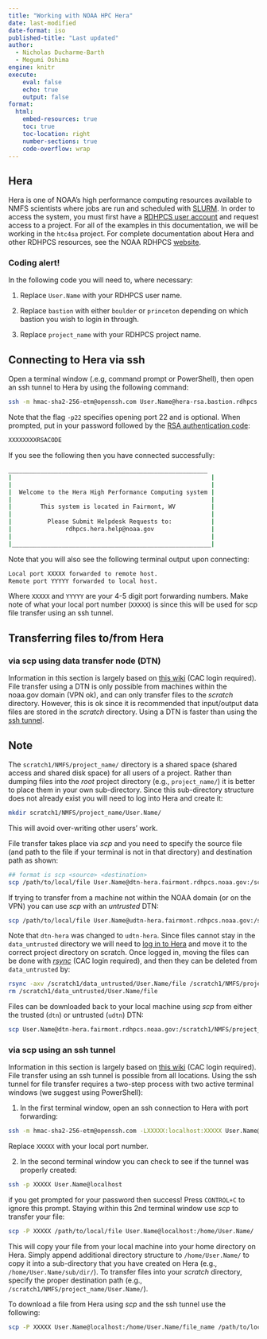 ```yaml
---
title: "Working with NOAA HPC Hera"
date: last-modified
date-format: iso
published-title: "Last updated"
author: 
  - Nicholas Ducharme-Barth
  - Megumi Oshima
engine: knitr
execute:
    eval: false
    echo: true
    output: false
format:
  html:
    embed-resources: true
    toc: true
    toc-location: right
    number-sections: true
    code-overflow: wrap
---
```


## Hera

Hera is one of NOAA's high performance computing resources available to NMFS scientists where jobs are run and scheduled with [SLURM](https://docs.rdhpcs.noaa.gov/slurm/overview.html#). In order to access the system, you must first have a [RDHPCS user account](https://docs.rdhpcs.noaa.gov/accounts/index.html) and request access to a project. For all of the examples in this documentation, we will be working in the `htc4sa` project. For complete documentation about Hera and other RDHPCS resources, see the NOAA RDHPCS [website](https://docs.rdhpcs.noaa.gov/index.html).

::: {.callout-important}
### Coding alert!
In the following code you will need to, where necessary:

1. Replace `User.Name` with your RDHPCS user name.

2. Replace `bastion` with either `boulder` or `princeton` depending on which bastion you wish to login in through.

3. Replace `project_name` with your RDHPCS project name. 

:::


## Connecting to Hera via ssh

Open a terminal window (.e.g, command prompt or PowerShell), then open an ssh tunnel to Hera by using the following command:

```bash
ssh -m hmac-sha2-256-etm@openssh.com User.Name@hera-rsa.bastion.rdhpcs.noaa.gov -p22
```

Note that the flag `-p22` specifies opening port 22 and is optional. 
When prompted, put in your password followed by the [RSA authentication code](https://docs.rdhpcs.noaa.gov/accounts/rsa_token.html): 
```bash
XXXXXXXXRSACODE
```


If you see the following then you have connected successfully:

```bash
________________________________________________________
|                                                        |
|                                                        |
|  Welcome to the Hera High Performance Computing system |
|                                                        |
|        This system is located in Fairmont, WV          |
|                                                        |
|          Please Submit Helpdesk Requests to:           |
|               rdhpcs.hera.help@noaa.gov                |
|                                                        |
|________________________________________________________|
```
Note that you will also see the following terminal output upon connecting:
```bash
Local port XXXXX forwarded to remote host.
Remote port YYYYY forwarded to local host.
```
Where `XXXXX` and `YYYYY` are your 4-5 digit port forwarding numbers. Make note of what your local port number (`XXXXX`) is since this will be used for scp file transfer using an ssh tunnel.

## Transferring files to/from Hera 

### via scp using data transfer node (DTN)

Information in this section is largely based on [this wiki](https://docs.rdhpcs.noaa.gov/data/index.html) (CAC login required). File transfer using a DTN is only possible from machines within the noaa.gov domain (VPN ok), and can only transfer files to the *scratch* directory. However, this is ok since it is recommended that input/output data files are stored in the *scratch* directory. Using a DTN is faster than using the [ssh tunnel](#transferring-files-tofrom-hera-via-scp-using-an-ssh-tunnel).

::: {.callout-note}
# Note
The `scratch1/NMFS/project_name/` directory is a shared space (shared access and shared disk space) for all users of a project. Rather than dumping files into the *root* project directory (e.g., `project_name/`) it is better to place them in your own sub-directory. Since this sub-directory structure does not already exist you will need to log into Hera and create it:

```bash
mkdir scratch1/NMFS/project_name/User.Name/
```
This will avoid over-writing other users' work.
:::

File transfer takes place via *scp* and you need to specify the source file (and path to the file if your terminal is not in that directory) and destination path as shown:
```bash
## format is scp <source> <destination> 
scp /path/to/local/file User.Name@dtn-hera.fairmont.rdhpcs.noaa.gov:/scratch1/NMFS/project_name/User.Name/
```

If trying to transfer from a machine not within the NOAA domain (or on the VPN) you can use *scp* with an *untrusted* DTN:
```bash
scp /path/to/local/file User.Name@udtn-hera.fairmont.rdhpcs.noaa.gov:/scratch1/data_untrusted/User.Name/
```
Note that `dtn-hera` was changed to `udtn-hera`. Since files cannot stay in the `data_untrusted` directory we will need to [log in to Hera](#connecting-to-hera-via-ssh) and move it to the correct project directory on scratch. Once logged in, moving the files can be done with [*rsync*](https://docs.rdhpcs.noaa.gov/data/local_migration.html) (CAC login required), and then they can be deleted from `data_untrusted` by:
```bash
rsync -axv /scratch1/data_untrusted/User.Name/file /scratch1/NMFS/project_name/User.Name/
rm /scratch1/data_untrusted/User.Name/file
```

Files can be downloaded back to your local machine using *scp* from either the trusted (`dtn`) or untrusted (`udtn`) DTN:
```bash
scp User.Name@dtn-hera.fairmont.rdhpcs.noaa.gov:/scratch1/NMFS/project_name/User.Name/file /path/to/local/file 
```

### via scp using an ssh tunnel

Information in this section is largely based on [this wiki](https://docs.rdhpcs.noaa.gov/data/transferring_data.html) (CAC login required). File transfer using an ssh tunnel is possible from all locations. Using the ssh tunnel for file transfer requires a two-step process with two active terminal windows (we suggest using PowerShell):

1. In the first terminal window, open an ssh connection to Hera with port forwarding:
```bash
ssh -m hmac-sha2-256-etm@openssh.com -LXXXXX:localhost:XXXXX User.Name@hera-rsa.bastion.rdhpcs.noaa.gov
```
Replace `XXXXX` with your local port number. 

2. In the second terminal window you can check to see if the tunnel was properly created:
```bash
ssh -p XXXXX User.Name@localhost
```
if you get prompted for your password then success! Press `CONTROL+C` to ignore this prompt. Staying within this 2nd terminal window use *scp* to transfer your file:
```bash
scp -P XXXXX /path/to/local/file User.Name@localhost:/home/User.Name/
```
This will copy your file from your local machine into your home directory on Hera. Simply append additional directory structure to `/home/User.Name/` to copy it into a sub-directory that you have created on Hera (e.g., `/home/User.Name/sub/dir/`). To transfer files into your *scratch* directory, specify the proper destination path (e.g., `/scratch1/NMFS/project_name/User.Name/`). 

To download a file from Hera using *scp* and the ssh tunnel use the following:

```bash
scp -P XXXXX User.Name@localhost:/home/User.Name/file_name /path/to/local/file 
```
